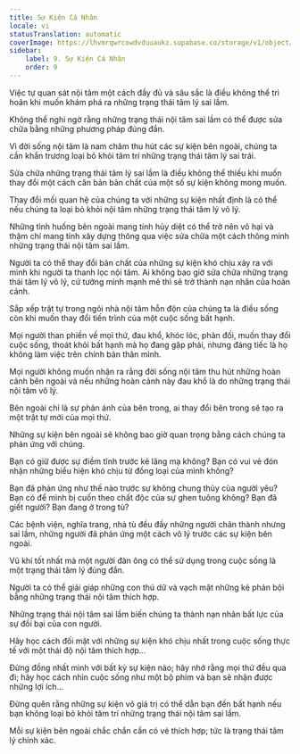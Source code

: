 ```yaml
---
title: Sự Kiện Cá Nhân
locale: vi
statusTranslation: automatic
coverImage: https://lhvmrqwrcowdvduuaukz.supabase.co/storage/v1/object/public/strapi-uploads/small_cover-tratado-de-psicologia-revolucionaria.webp-5e15e1cec4e0ebebcde5d7fc7565d8fd.webp
sidebar:
    label: 9. Sự Kiện Cá Nhân
    order: 9
---
```

Việc tự quan sát nội tâm một cách đầy đủ và sâu sắc là điều không thể trì hoãn khi muốn khám phá ra những trạng thái tâm lý sai lầm.

Không thể nghi ngờ rằng những trạng thái nội tâm sai lầm có thể được sửa chữa bằng những phương pháp đúng đắn.

Vì đời sống nội tâm là nam châm thu hút các sự kiện bên ngoài, chúng ta cần khẩn trương loại bỏ khỏi tâm trí những trạng thái tâm lý sai trái.

Sửa chữa những trạng thái tâm lý sai lầm là điều không thể thiếu khi muốn thay đổi một cách căn bản bản chất của một số sự kiện không mong muốn.

Thay đổi mối quan hệ của chúng ta với những sự kiện nhất định là có thể nếu chúng ta loại bỏ khỏi nội tâm những trạng thái tâm lý vô lý.

Những tình huống bên ngoài mang tính hủy diệt có thể trở nên vô hại và thậm chí mang tính xây dựng thông qua việc sửa chữa một cách thông minh những trạng thái nội tâm sai lầm.

Người ta có thể thay đổi bản chất của những sự kiện khó chịu xảy ra với mình khi người ta thanh lọc nội tâm. Ai không bao giờ sửa chữa những trạng thái tâm lý vô lý, cứ tưởng mình mạnh mẽ thì sẽ trở thành nạn nhân của hoàn cảnh.

Sắp xếp trật tự trong ngôi nhà nội tâm hỗn độn của chúng ta là điều sống còn khi muốn thay đổi tiến trình của một cuộc sống bất hạnh.

Mọi người than phiền về mọi thứ, đau khổ, khóc lóc, phản đối, muốn thay đổi cuộc sống, thoát khỏi bất hạnh mà họ đang gặp phải, nhưng đáng tiếc là họ không làm việc trên chính bản thân mình.

Mọi người không muốn nhận ra rằng đời sống nội tâm thu hút những hoàn cảnh bên ngoài và nếu những hoàn cảnh này đau khổ là do những trạng thái nội tâm vô lý.

Bên ngoài chỉ là sự phản ánh của bên trong, ai thay đổi bên trong sẽ tạo ra một trật tự mới của mọi thứ.

Những sự kiện bên ngoài sẽ không bao giờ quan trọng bằng cách chúng ta phản ứng với chúng.

Bạn có giữ được sự điềm tĩnh trước kẻ lăng mạ không? Bạn có vui vẻ đón nhận những biểu hiện khó chịu từ đồng loại của mình không?

Bạn đã phản ứng như thế nào trước sự không chung thủy của người yêu? Bạn có để mình bị cuốn theo chất độc của sự ghen tuông không? Bạn đã giết người? Bạn đang ở trong tù?

Các bệnh viện, nghĩa trang, nhà tù đều đầy những người chân thành nhưng sai lầm, những người đã phản ứng một cách vô lý trước các sự kiện bên ngoài.

Vũ khí tốt nhất mà một người đàn ông có thể sử dụng trong cuộc sống là một trạng thái tâm lý đúng đắn.

Người ta có thể giải giáp những con thú dữ và vạch mặt những kẻ phản bội bằng những trạng thái nội tâm thích hợp.

Những trạng thái nội tâm sai lầm biến chúng ta thành nạn nhân bất lực của sự đồi bại của con người.

Hãy học cách đối mặt với những sự kiện khó chịu nhất trong cuộc sống thực tế với một thái độ nội tâm thích hợp...

Đừng đồng nhất mình với bất kỳ sự kiện nào; hãy nhớ rằng mọi thứ đều qua đi; hãy học cách nhìn cuộc sống như một bộ phim và bạn sẽ nhận được những lợi ích...

Đừng quên rằng những sự kiện vô giá trị có thể dẫn bạn đến bất hạnh nếu bạn không loại bỏ khỏi tâm trí những trạng thái nội tâm sai lầm.

Mỗi sự kiện bên ngoài chắc chắn cần có vé thích hợp; tức là trạng thái tâm lý chính xác.

